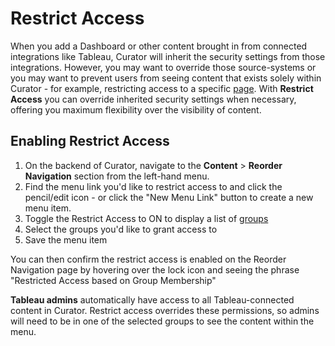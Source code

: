 # Restrict Access

When you add a Dashboard or other content brought in from connected integrations like Tableau, Curator will inherit the
security settings from those integrations. However, you may want to override those source-systems or you may want to prevent
users from seeing content that exists solely within Curator - for example, restricting access to a specific
[page](https://curator.interworks.com/page/kb/site-content-designpages/pages-overview/1078).  With **Restrict Access**
you can override inherited security settings when necessary, offering you maximum flexibility over the visibility of content.

## Enabling Restrict Access

1. On the backend of Curator, navigate to the **Content** > **Reorder Navigation** section from the left-hand menu.
2. Find the menu link you'd like to restrict access to and click the pencil/edit icon - or click the "New Menu Link"
button to create a new menu item.
3. Toggle the Restrict Access to ON to display a list of [groups](https://curator.interworks.com/page/kb/usersuser-management/users-and-groups-overview/1212)
4. Select the groups you'd like to grant access to
5. Save the menu item

You can then confirm the restrict access is enabled on the Reorder Navigation page by hovering over the lock icon and
seeing the phrase "Restricted Access based on Group Membership"

**Tableau admins** automatically have access to all Tableau-connected content in Curator.  Restrict access overrides
these permissions, so admins will need to be in one of the selected groups to see the content within the menu.
